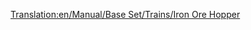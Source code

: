 [[Translation:en/Manual/Base Set/Trains/Iron Ore Hopper]]
{{fr/Wagon|Nom=Wagon de minerai de fer
|Coût=1 398£ (2 796$)
|Poids=19 / 49 t
|Image=[[File:en/Ironorehopper.png]]
|Capacité=30 tonnes de minerai de fer
|MonoCoût=1 398£ (2 796$)
|MonoPoids=19 / 54 t
|MonoCapacité=35 tonnes de minerai de fer
|MagCoût=1 398£ (2 796$)
|MagPoids=19 / 56 t
|MagCapacité=37 tonnes de minerai de fer
|Description=Un [[fr/Manual/Base Set/Trains/Wagon de minerai de fer|wagon de minerai de fer]] peut transporter du [[fr/Manual/Base Set/Cargos/Minerai de fer|minerai de fer]]. Il n'est disponible que sous le climat [[fr/Manual/Climat#tempere|tempéré]].
}}